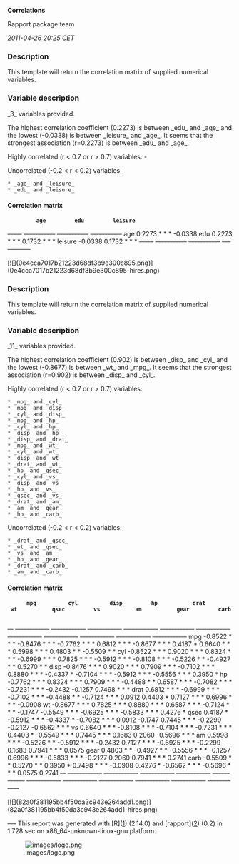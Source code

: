 '''Correlations'''

Rapport package team

''2011-04-26 20:25 CET''


=== Description ===

This template will return the correlation matrix of supplied numerical variables. 

=== Variable description ===

_3_ variables provided. 

The highest correlation coefficient (0.2273) is between _edu_ and _age_ and the lowest (-0.0338) is between _leisure_ and _age_. It seems that the strongest association (r=0.2273) is between _edu_ and _age_. 

Highly correlated (r < 0.7 or r > 0.7) variables: -

Uncorrelated (-0.2 < r < 0.2) variables: 

 * _age_ and _leisure_
 * _edu_ and _leisure_ 

==== Correlation matrix ====

<!-- endlist -->

          '''age'''         '''edu'''         '''leisure'''    
<s>-----</s> <s>-----------</s> <s>-----------</s> <s>-----------</s>
age                       0.2273  * * *   -0.0338        
edu       0.2273  * * *                   0.1732  * * *  
leisure   -0.0338         0.1732  * * *                  
<s>-----</s> <s>-----------</s> <s>-----------</s> <s>-----------</s>

[![](0e4cca7017b21223d68df3b9e300c895.png)](0e4cca7017b21223d68df3b9e300c895-hires.png) 

=== Description ===

This template will return the correlation matrix of supplied numerical variables. 

=== Variable description ===

_11_ variables provided. 

The highest correlation coefficient (0.902) is between _disp_ and _cyl_ and the lowest (-0.8677) is between _wt_ and _mpg_. It seems that the strongest association (r=0.902) is between _disp_ and _cyl_. 

Highly correlated (r < 0.7 or r > 0.7) variables: 

 * _mpg_ and _cyl_
 * _mpg_ and _disp_
 * _cyl_ and _disp_
 * _mpg_ and _hp_
 * _cyl_ and _hp_
 * _disp_ and _hp_
 * _disp_ and _drat_
 * _mpg_ and _wt_
 * _cyl_ and _wt_
 * _disp_ and _wt_
 * _drat_ and _wt_
 * _hp_ and _qsec_
 * _cyl_ and _vs_
 * _disp_ and _vs_
 * _hp_ and _vs_
 * _qsec_ and _vs_
 * _drat_ and _am_
 * _am_ and _gear_
 * _hp_ and _carb_ 

Uncorrelated (-0.2 < r < 0.2) variables: 

 * _drat_ and _qsec_
 * _wt_ and _qsec_
 * _vs_ and _am_
 * _hp_ and _gear_
 * _drat_ and _carb_
 * _am_ and _carb_ 

==== Correlation matrix ====

<!-- endlist -->

       '''mpg'''          '''cyl'''          '''disp'''         '''hp'''           '''drat'''         '''wt'''           '''qsec'''         '''vs'''           '''am'''           '''gear'''         '''carb'''        
<s>--</s> <s>------------</s> <s>------------</s> <s>------------</s> <s>------------</s> <s>------------</s> <s>------------</s> <s>------------</s> <s>------------</s> <s>------------</s> <s>------------</s> <s>------------</s>
mpg                     -0.8522  * * *   -0.8476  * * *   -0.7762  * * *   0.6812  * * *    -0.8677  * * *   0.4187  *        0.6640  * * *    0.5998  * * *    0.4803  * *      -0.5509  * *    
cyl    -0.8522  * * *                    0.9020  * * *    0.8324  * * *    -0.6999  * * *   0.7825  * * *    -0.5912  * * *   -0.8108  * * *   -0.5226  * *     -0.4927  * *     0.5270  * *     
disp   -0.8476  * * *   0.9020  * * *                     0.7909  * * *    -0.7102  * * *   0.8880  * * *    -0.4337  *       -0.7104  * * *   -0.5912  * * *   -0.5556  * * *   0.3950  *       
hp     -0.7762  * * *   0.8324  * * *    0.7909  * * *                     -0.4488  * *     0.6587  * * *    -0.7082  * * *   -0.7231  * * *   -0.2432          -0.1257          0.7498  * * *   
drat   0.6812  * * *    -0.6999  * * *   -0.7102  * * *   -0.4488  * *                      -0.7124  * * *   0.0912           0.4403  *        0.7127  * * *    0.6996  * * *    -0.0908         
wt     -0.8677  * * *   0.7825  * * *    0.8880  * * *    0.6587  * * *    -0.7124  * * *                    -0.1747          -0.5549  * * *   -0.6925  * * *   -0.5833  * * *   0.4276  *       
qsec   0.4187  *        -0.5912  * * *   -0.4337  *       -0.7082  * * *   0.0912           -0.1747                           0.7445  * * *    -0.2299          -0.2127          -0.6562  * * *  
vs     0.6640  * * *    -0.8108  * * *   -0.7104  * * *   -0.7231  * * *   0.4403  *        -0.5549  * * *   0.7445  * * *                     0.1683           0.2060           -0.5696  * * *  
am     0.5998  * * *    -0.5226  * *     -0.5912  * * *   -0.2432          0.7127  * * *    -0.6925  * * *   -0.2299          0.1683                            0.7941  * * *    0.0575          
gear   0.4803  * *      -0.4927  * *     -0.5556  * * *   -0.1257          0.6996  * * *    -0.5833  * * *   -0.2127          0.2060           0.7941  * * *                     0.2741          
carb   -0.5509  * *     0.5270  * *      0.3950  *        0.7498  * * *    -0.0908          0.4276  *        -0.6562  * * *   -0.5696  * * *   0.0575           0.2741                           
<s>--</s> <s>------------</s> <s>------------</s> <s>------------</s> <s>------------</s> <s>------------</s> <s>------------</s> <s>------------</s> <s>------------</s> <s>------------</s> <s>------------</s> <s>------------</s>

[![](82a0f381195bb4f50da3c943e264add1.png)](82a0f381195bb4f50da3c943e264add1-hires.png) 

<s>---</s>
This report was generated with [R]([http://www.r-project.org/]) (2.14.0) and [rapport]([http://al3xa.github.com/rapport/]) (0.2) in 1.728 sec on x86_64-unknown-linux-gnu platform. 

[[Image:images/logo.png|center]]

<!-- wiki code generated by txt2tags 2.6 (http://txt2tags.org) -->
<!-- cmdline: txt2tags -\-encoding=UTF-8 -t wiki -o demo/correlations.wiki demo/correlations.txt -->

